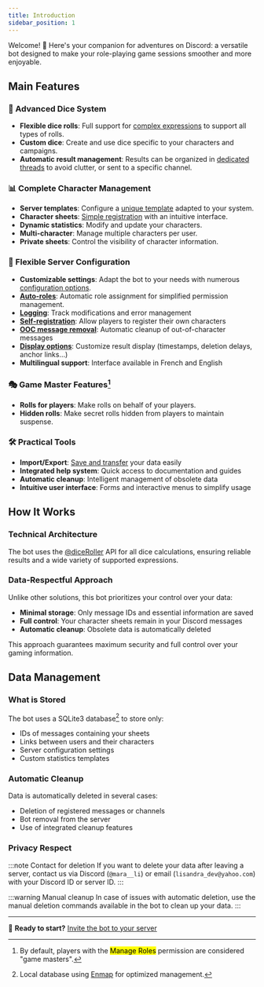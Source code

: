 ```yaml
---
title: Introduction
sidebar_position: 1
---
```


Welcome! 🎲 Here's your companion for adventures on Discord: a versatile bot designed to make your role-playing game sessions smoother and more enjoyable.

## Main Features

### 🎲 Advanced Dice System

- **Flexible dice rolls**: Full support for [complex expressions](./expression.mdx) to support all types of rolls.
- **Custom dice**: Create and use dice specific to your characters and campaigns.
- **Automatic result management**: Results can be organized in [dedicated threads](../config/threads.md) to avoid clutter, or sent to a specific channel.

### 📊 Complete Character Management

- **Server templates**: Configure a [unique template](../sheet/model/index.md) adapted to your system.
- **Character sheets**: [Simple registration](../sheet/user.md) with an intuitive interface.
- **Dynamic statistics**: Modify and update your characters.
- **Multi-character**: Manage multiple characters per user.
- **Private sheets**: Control the visibility of character information.

### 🔧 Flexible Server Configuration

- **Customizable settings**: Adapt the bot to your needs with numerous [configuration options](../config/index.md).
- **[Auto-roles](../config/auto_role.md)**: Automatic role assignment for simplified permission management.
- **[Logging](../config/logs.md)**: Track modifications and error management
- **[Self-registration](../config/self_registration.md)**: Allow players to register their own characters
- **[OOC message removal](../config/strip_ooc.md)**: Automatic cleanup of out-of-character messages
- **[Display options](../config/display.md)**: Customize result display (timestamps, deletion delays, anchor links...)
- **Multilingual support**: Interface available in French and English

### 🎭 Game Master Features[^2]

- **Rolls for players**: Make rolls on behalf of your players.
- **Hidden rolls**: Make secret rolls hidden from players to maintain suspense.

### 🛠️ Practical Tools

- **Import/Export**: [Save and transfer](../sheet/import_export.md) your data easily
- **Integrated help system**: Quick access to documentation and guides
- **Automatic cleanup**: Intelligent management of obsolete data
- **Intuitive user interface**: Forms and interactive menus to simplify usage

## How It Works

### Technical Architecture

The bot uses the [@diceRoller](https://dice-roller.github.io/documentation/) API for all dice calculations, ensuring reliable results and a wide variety of supported expressions.

### Data-Respectful Approach

Unlike other solutions, this bot prioritizes your control over your data:
- **Minimal storage**: Only message IDs and essential information are saved
- **Full control**: Your character sheets remain in your Discord messages
- **Automatic cleanup**: Obsolete data is automatically deleted

This approach guarantees maximum security and full control over your gaming information.

## Data Management

### What is Stored

The bot uses a SQLite3 database[^1] to store only:
- IDs of messages containing your sheets
- Links between users and their characters
- Server configuration settings
- Custom statistics templates

### Automatic Cleanup

Data is automatically deleted in several cases:
- Deletion of registered messages or channels
- Bot removal from the server
- Use of integrated cleanup features

### Privacy Respect

:::note Contact for deletion
If you want to delete your data after leaving a server, contact us via Discord (`@mara__li`) or email (`lisandra_dev@yahoo.com`) with your Discord ID or server ID.
:::

:::warning Manual cleanup
In case of issues with automatic deletion, use the manual deletion commands available in the bot to clean up your data.
:::

---

🚀 **Ready to start?** [Invite the bot to your server](https://discord.com/api/oauth2/authorize?client_id=1182819335878754385&permissions=395137215504&scope=bot+applications.commands)

[^1]: Local database using [Enmap](https://enmap.evie.dev/) for optimized management.
[^2]: By default, players with the <mark>Manage Roles</mark> permission are considered "game masters".
